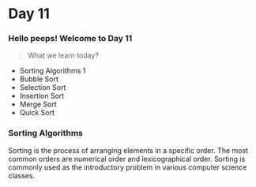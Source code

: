 # Day 11

### Hello peeps! Welcome to Day 11

> What we learn today?

-   Sorting Algorithms 1
-   Bubble Sort
-   Selection Sort
-   Insertion Sort
-   Merge Sort
-   Quick Sort

### Sorting Algorithms

Sorting is the process of arranging elements in a specific order. The most common orders are numerical order and lexicographical order. Sorting is commonly used as the introductory problem in various computer science classes.
